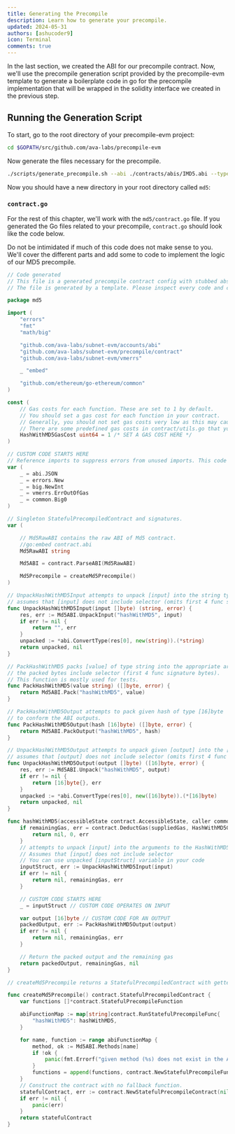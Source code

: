 ```yaml
---
title: Generating the Precompile
description: Learn how to generate your precompile.
updated: 2024-05-31
authors: [ashucoder9]
icon: Terminal
comments: true
---
```



In the last section, we created the ABI for our precompile contract. Now, we'll use the precompile generation script provided by the precompile-evm template to generate a boilerplate code in go for the precompile implementation that will be wrapped in the solidity interface we created in the previous step.

## Running the Generation Script

To start, go to the root directory of your precompile-evm project: 

```bash
cd $GOPATH/src/github.com/ava-labs/precompile-evm
```

Now generate the files necessary for the precompile.

```bash
./scripts/generate_precompile.sh --abi ./contracts/abis/IMD5.abi --type Md5 --pkg md5 --out ./md5
```

Now you should have a new directory in your root directory called `md5`:

<Files>
  <File name="LICENSE" />
  <File name="README.md" />
  <Folder name="contracts">
    <File name="..." />
  </Folder>
  <File name="go.mod" />
  <File name="go.sum" />
  <Folder name="sha256">
    <File name="..." />
  </Folder>
  <Folder name="md5" defaultOpen>
    <File name="README.md" />
    <File name="config.go" />
    <File name="config_test.go" />
    <File name="contract.abi" />
    <File name="contract.go" />
    <File name="contract_test.go" />
    <File name="module.go" />
  </Folder>
  <Folder name="plugin">
    <File name="main.go" />
  </Folder>
  <Folder name="scripts">
    <File name="build.sh" />
    <File name="..." />
  </Folder>
  <Folder name="tests">
    <File name="..." />
  </Folder>
</Files>

### `contract.go`

For the rest of this chapter, we'll work with the `md5/contract.go` file. If you generated the Go files related to your precompile, `contract.go` should look like the code below.

Do not be intimidated if much of this code does not make sense to you. We'll cover the different parts and add some to code to implement the logic of our MD5 precompile.

```go
// Code generated
// This file is a generated precompile contract config with stubbed abstract functions.
// The file is generated by a template. Please inspect every code and comment in this file before use.

package md5

import (
	"errors"
	"fmt"
	"math/big"

	"github.com/ava-labs/subnet-evm/accounts/abi"
	"github.com/ava-labs/subnet-evm/precompile/contract"
	"github.com/ava-labs/subnet-evm/vmerrs"

	_ "embed"

	"github.com/ethereum/go-ethereum/common"
)

const (
	// Gas costs for each function. These are set to 1 by default.
	// You should set a gas cost for each function in your contract.
	// Generally, you should not set gas costs very low as this may cause your network to be vulnerable to DoS attacks.
	// There are some predefined gas costs in contract/utils.go that you can use.
	HashWithMD5GasCost uint64 = 1 /* SET A GAS COST HERE */
)

// CUSTOM CODE STARTS HERE
// Reference imports to suppress errors from unused imports. This code and any unnecessary imports can be removed.
var (
	_ = abi.JSON
	_ = errors.New
	_ = big.NewInt
	_ = vmerrs.ErrOutOfGas
	_ = common.Big0
)

// Singleton StatefulPrecompiledContract and signatures.
var (

	// Md5RawABI contains the raw ABI of Md5 contract.
	//go:embed contract.abi
	Md5RawABI string

	Md5ABI = contract.ParseABI(Md5RawABI)

	Md5Precompile = createMd5Precompile()
)

// UnpackHashWithMD5Input attempts to unpack [input] into the string type argument
// assumes that [input] does not include selector (omits first 4 func signature bytes)
func UnpackHashWithMD5Input(input []byte) (string, error) {
	res, err := Md5ABI.UnpackInput("hashWithMD5", input)
	if err != nil {
		return "", err
	}
	unpacked := *abi.ConvertType(res[0], new(string)).(*string)
	return unpacked, nil
}

// PackHashWithMD5 packs [value] of type string into the appropriate arguments for hashWithMD5.
// the packed bytes include selector (first 4 func signature bytes).
// This function is mostly used for tests.
func PackHashWithMD5(value string) ([]byte, error) {
	return Md5ABI.Pack("hashWithMD5", value)
}

// PackHashWithMD5Output attempts to pack given hash of type [16]byte
// to conform the ABI outputs.
func PackHashWithMD5Output(hash [16]byte) ([]byte, error) {
	return Md5ABI.PackOutput("hashWithMD5", hash)
}

// UnpackHashWithMD5Output attempts to unpack given [output] into the [16]byte type output
// assumes that [output] does not include selector (omits first 4 func signature bytes)
func UnpackHashWithMD5Output(output []byte) ([16]byte, error) {
	res, err := Md5ABI.Unpack("hashWithMD5", output)
	if err != nil {
		return [16]byte{}, err
	}
	unpacked := *abi.ConvertType(res[0], new([16]byte)).(*[16]byte)
	return unpacked, nil
}

func hashWithMD5(accessibleState contract.AccessibleState, caller common.Address, addr common.Address, input []byte, suppliedGas uint64, readOnly bool) (ret []byte, remainingGas uint64, err error) {
	if remainingGas, err = contract.DeductGas(suppliedGas, HashWithMD5GasCost); err != nil {
		return nil, 0, err
	}
	// attempts to unpack [input] into the arguments to the HashWithMD5Input.
	// Assumes that [input] does not include selector
	// You can use unpacked [inputStruct] variable in your code
	inputStruct, err := UnpackHashWithMD5Input(input)
	if err != nil {
		return nil, remainingGas, err
	}

	// CUSTOM CODE STARTS HERE
	_ = inputStruct // CUSTOM CODE OPERATES ON INPUT

	var output [16]byte // CUSTOM CODE FOR AN OUTPUT
	packedOutput, err := PackHashWithMD5Output(output)
	if err != nil {
		return nil, remainingGas, err
	}

	// Return the packed output and the remaining gas
	return packedOutput, remainingGas, nil
}

// createMd5Precompile returns a StatefulPrecompiledContract with getters and setters for the precompile.

func createMd5Precompile() contract.StatefulPrecompiledContract {
	var functions []*contract.StatefulPrecompileFunction

	abiFunctionMap := map[string]contract.RunStatefulPrecompileFunc{
		"hashWithMD5": hashWithMD5,
	}

	for name, function := range abiFunctionMap {
		method, ok := Md5ABI.Methods[name]
		if !ok {
			panic(fmt.Errorf("given method (%s) does not exist in the ABI", name))
		}
		functions = append(functions, contract.NewStatefulPrecompileFunction(method.ID, function))
	}
	// Construct the contract with no fallback function.
	statefulContract, err := contract.NewStatefulPrecompileContract(nil, functions)
	if err != nil {
		panic(err)
	}
	return statefulContract
}
```